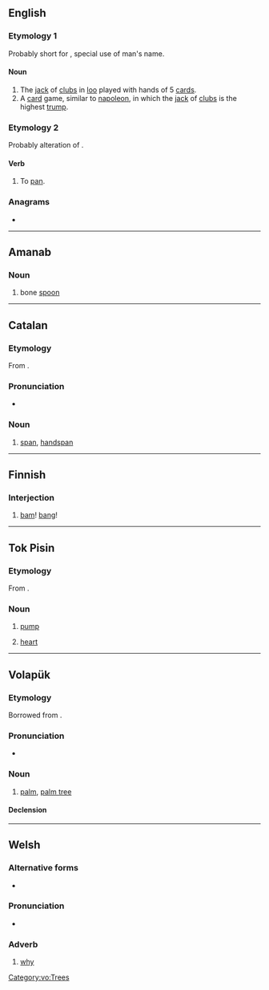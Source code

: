 {{also|Pam|PAM|päm|рат}}
==English==

===Etymology 1===
Probably short for {{etyl|fr|en}} {{m|fr|Pamphile||a given name}}, special use of man's name.

====Noun====
{{en-noun|~}}

# The [[jack]] of [[clubs]] in [[loo]] played with hands of 5 [[card]]s.
# A [[card]] game, similar to [[napoleon]], in which the [[jack]] of [[clubs]] is the highest [[trump]].

===Etymology 2===
Probably alteration of {{m|en|pan}}.

====Verb====
{{en-verb|pams|pamming|pammed}}

# To [[pan]]. <!--in what sense?-->

===Anagrams===
* {{anagrams|en|AMP|APM|MAP|MPA|amp|map}}

----

==Amanab==

===Noun===
{{head|amn|nouns}}

# bone [[spoon]]

----

==Catalan==

===Etymology===
From {{inh|ca|la|palmus}}.

===Pronunciation===
* {{ca-IPA}}

===Noun===
{{ca-noun|m}}

# [[span]], [[handspan]]

----

==Finnish==

===Interjection===
{{head|fi|interjection|head=pam!}}

# [[bam]]! [[bang]]!

----

==Tok Pisin==

===Etymology===
From {{etyl|en|tpi}} {{m|en|pump}}.

===Noun===
{{head|tpi|noun}}

# [[pump]]
# {{lb|tpi|anatomy}} [[heart]]

----

==Volapük==

===Etymology===
Borrowed from {{bor|vo|en|palm}}.

===Pronunciation===
* {{IPA|/pam/|lang=vo}}

===Noun===
{{vo-noun}}

# [[palm]], [[palm tree]]

====Declension====
{{vo-decl-noun}}

[[Category:vo:Trees]]

----

==Welsh==

===Alternative forms===
* {{l|cy|paham}} {{qualifier|literary}}

===Pronunciation===
* {{IPA|/pam/|lang=cy}}

===Adverb===
{{head|cy|adverb}}

# [[why]]